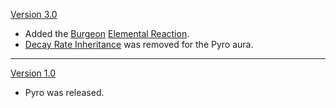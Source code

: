 {{Change History/Header}}
[[Version 3.0]]
* Added the [[Burgeon]] [[Elemental Reaction]].
* [[Elemental Gauge Theory#Decay Rate Inheritance|Decay Rate Inheritance]] was removed for the Pyro aura.
----
[[Version 1.0]]
* Pyro was released.